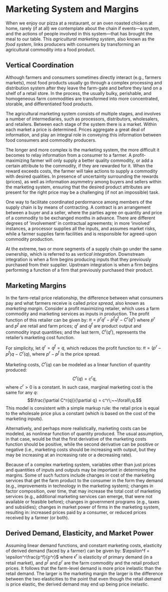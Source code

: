 # Marketing System and Margins

When we enjoy our pizza at a restaurant, or an oven roasted chicken at home, rarely (if at all) we contemplate about the chain if events---a system, and the actions of people involved in this system---that has brought the meal to our table. This *agricultural marketing system*, also known as the *food system*, links producers with consumers by transforming an agricultural commodity into a food product. 
<!-- The activities that facilitate this transformation can be tangible (e.g., storage, transportation, processing) or intangible (e.g., grading, risk-bearing, financing); but they all add value to agricultural commodities at different stages of the *supply chain*.  -->

<!-- ```{r, echo = FALSE, message=FALSE, eval = TRUE} -->
<!-- library(DiagrammeR) -->
<!-- grViz("digraph { -->

<!--       # graph [layout = dot, rankdir = LR] -->

<!--       node [fixedsize=true,fontname=Helvetica,fontsize=24,shape=egg,penwidth=3,width=2.4,height=1.2,color=slategray3,fontcolor=slategray3] -->

<!--       edge[color=slategray3,arrowhead=vee] -->

<!--       A [label='Producer'] -->
<!--       B [label='Processor'] -->
<!--       C [label='Retailer'] -->
<!--       D [label='Consumer'] -->

<!--       A -> B -> C -> D -->

<!--       }") -->
<!-- ``` -->

 <!-- When this is done optimally, markets are said to be 'efficient.' Market efficiency is intrinsically linked with demand and supply, the interaction of the two, and the manner in which this interaction is manfested into prices. -->

## Vertical Coordination

Although farmers and consumers sometimes directly interact (e.g., farmers markets), most food products usually go through a complex processing and distribution system after they leave the farm-gate and before they land on a shelf of a retail store. In the process, the usually bulky, perishable, and homogeneous farm commodities are transformed into more concentrated, storable, and differentiated food products. 

The agricultural marketing system consists of multiple stages, and involves a number of intermediaries, such as processors, distributors, wholesalers, and retailers. Between each stage of the system there is a market. Within each market a price is determined. Prices aggregate a great deal of information, and play an integral role in conveying this information between food consumers and commodity producers.

The longer and more complex is the marketing system, the more difficult it becomes to relay information from a consumer to a farmer. A profit-maximizing farmer will only supply a better quality commodity, or add a certain attribute to the commodity, if they are rewarded for it. When the reward exceeds costs, the farmer will take actions to supply a commodity with desired qualities. In presence of uncertainty surrounding the rewards (prices), as well as information asymmetry among buyers and sellers within the marketing system, ensuring that the desired product attributes are present for the right price may be a challenging (if not an impossible) task.

One way to facilitate coordinated perdormance among members of the supply chain is by means of contracting. A contract is an arrangement between a buyer and a seller, where the parties agree on quantity and price of a commodity to be exchanged months in advance. There are different degrees of 'involvement' in contractual agreements; in more 'involved' instances, a processor supplies all the inputs, and assumes market risks, while a farmer supplies farm facilities and is responsible for agreed-upon commodity production. 

At the extreme, two or more segments of a supply chain go under the same ownership, which is referred to as *vertical integration*. Downstream integration is when a firm begins producing inputs that they previously purchased from their supplier. Upstream integration is when a firm begins performing a function of a firm that previously purchased their product.  

<!-- Multiple benefits are associated with vertical integration: (i) it lowers transaction costs; (ii) it reallocates some of the market risk; (iii) it increases efficiency in resource allocation, production, and distribution.  -->


<!-- %\begin{frame}{Agricultural Marketing} -->
<!-- % -->
<!-- %\begin{itemize} -->
<!-- %	\item The role of retailers is crucial in the marketing system. -->
<!-- %	\item Because of their size, market power, and strategic position, food retailers are making many of the major market decisions about quantity, quality, and services provided by the entire food industry. -->
<!-- %	\item Their marketing decisions are directed toward satisfying consumer wants and needs, as well as influencing their preferences. -->
<!-- %\end{itemize} -->
<!-- % -->
<!-- %\end{frame} -->


## Marketing Margins

In the farm-retail price relationship, the difference between what consumers pay and what farmers receive is called *price spread*, also known as *marketing margin*. Consider a profit maximizing retailer, which uses a farm commodity and marketing services as inputs in production. The profit function of this retailer can be given by: $\pi = p^r q^r - p^f q^f - C^r(q^r)$ where $p^r$ and $p^f$ are retail and farm prices; $q^r$ and $q^f$ are product output and commodity input quantities; and the last term, $C^r(q^r)$, represents the retailer's marketing cost function. 

For simplicity, let $q^r=q^f=q$, which reduces the profit function to: $\pi = (p^r - p^f) q - C^r(q)$, where $p^r - p^f$ is the price spread.

Marketing costs, $C^r(q)$ can be modeled as a linear function of quantity produced: $$C^r(q) = c^r q,$$ where $c^r > 0$ is a constant. In such case, marginal marketing cost is the same for any $q$: $$\frac{\partial C^r(q)}{\partial q} = c^r\;~~\forall\;q.$$ This model is consistent with a simple markup rule: the retail price is equal to the wholesale price plus a constant (which is based on the cost of the marketing inputs).

Alternatively, and perhaps more realistically, marketing costs can be modeled, as nonlinear function of quantity produced. The usual assumption, in that case, would be that the first derivative of the marketing costs function should be positive, while the second derivative can be positive or negative (i.e., marketing costs should be increasing with output, but they may be increasing at an increasing rate or a decreasing rate). 

Because of a complex marketing system, variables other than just prices and quantities of inputs and outputs may be important in determining the margins. Some of such fuctors include changes in cost of the marketing services that get the farm product to the consumer in the form they demand (e.g., improvements in technology in the marketing system); changes in factor composition, over time, that may increase the total cost of marketing services (e.g., additional marketing services can emerge, that were not available or feasible before); changes in government programs (e.g., taxes and subsidies); changes in  market power of firms in the marketing system, resulting in: increased prices paid by a consumer, or reduced prices received by a farmer (or both).


## Derived Demand, Elasticity, and Market Power

Assuming linear demand functions, and constant marketing costs, elasticity of derived demand (faced by a farmer) can be given by: $\epsilon^f = \epsilon^r\frac{p^f}{p^r}$ where $\epsilon^r$ is elasticity of primary demand (in a retail market), and $p^f$ and $p^r$ are the farm commodity and the retail product prices. It follows that the farm-level demand is more price inelastic than the retail demand. The larger is the marketing margin the larger is the difference between the two elasticities to the point that even though the retail demand is price elastic, the derived demand may end up being price inelastic.




<!-- These intermediaries manifest the division of labor and facilitate specialization; as such, their actions usually are marked by *economies of scale*.  -->

<!-- The intermediaries also help mitigate the search and transaction costs.  -->

<!-- To the extent that this is a valude-adding transformation, the farm-value share of a product decreases. This decrease varies across commodities, and depends on value added during the processing and distribution stages.  -->

